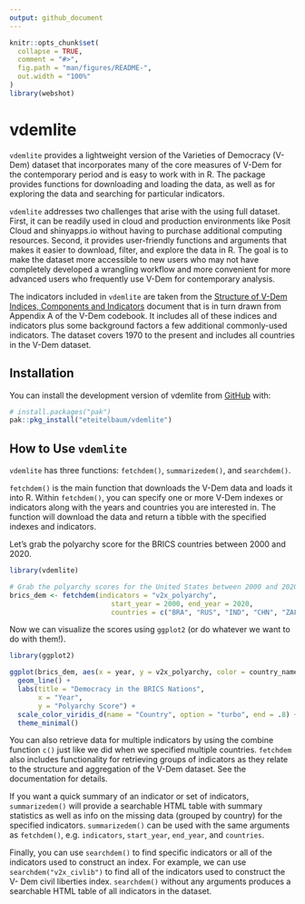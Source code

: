 ```yaml
---
output: github_document
---
```


<!-- README.md is generated from README.Rmd. Please edit that file -->

```r
knitr::opts_chunk$set(
  collapse = TRUE,
  comment = "#>",
  fig.path = "man/figures/README-",
  out.width = "100%"
)
library(webshot)
```

# vdemlite

<!-- badges: start -->
<!-- badges: end -->

`vdemlite` provides a lightweight version of the Varieties of Democracy (V-Dem) dataset that incorporates many of the core measures of V-Dem for the contemporary period and is easy to work with in R. The package provides functions for downloading and loading the data, as well as for exploring the data and searching for particular indicators.

`vdemlite` addresses two challenges that arise with the using full dataset. First, it can be readily used in cloud and production environments like Posit Cloud and shinyapps.io without having to purchase additional computing resources. Second, it provides user-friendly functions and arguments that makes it easier to download, filter, and explore the data in R. The goal is to make the dataset more accessible to new users who may not have completely developed a wrangling workflow and more convenient for more advanced users who frequently use V-Dem for contemporary analysis.

The indicators included in `vdemlite` are taken from the [Structure of V-Dem Indices, Components and Indicators](https://v-dem.net/documents/41/v-dem_structureofaggregation_v14.pdf) document that is in turn drawn from Appendix A of the V-Dem codebook. It includes all of these indices and indicators plus some background factors a few additional commonly-used indicators. The dataset covers 1970 to the present and includes all countries in the V-Dem dataset.

## Installation

You can install the development version of vdemlite from [GitHub](https://github.com/) with:

``` r
# install.packages("pak")
pak::pkg_install("eteitelbaum/vdemlite")
```

## How to Use `vdemlite`

`vdemlite` has three functions: `fetchdem()`, `summarizedem()`, and `searchdem()`.

`fetchdem()` is the main function that downloads the V-Dem data and loads it into R. Within `fetchdem()`, you can specify one or more V-Dem indexes or indicators along with the years and countries you are interested in. The function will download the data and return a tibble with the specified indexes and indicators.

Let's grab the polyarchy score for the BRICS countries between 2000 and 2020.

```r
library(vdemlite)

# Grab the polyarchy scores for the United States between 2000 and 2020
brics_dem <- fetchdem(indicators = "v2x_polyarchy",
                         start_year = 2000, end_year = 2020,
                         countries = c("BRA", "RUS", "IND", "CHN", "ZAF"))
```

Now we can visualize the scores using `ggplot2` (or do whatever we want to do with them!).

```r
library(ggplot2)

ggplot(brics_dem, aes(x = year, y = v2x_polyarchy, color = country_name)) +
  geom_line() +
  labs(title = "Democracy in the BRICS Nations",
       x = "Year",
       y = "Polyarchy Score") +
  scale_color_viridis_d(name = "Country", option = "turbo", end = .8) +
  theme_minimal()
```

You can also retrieve data for multiple indicators by using the combine function `c()` just like we did when we specified multiple countries. `fetchdem` also includes functionality for retrieving groups of indicators as they relate to the structure and aggregation of the V-Dem dataset. See the documentation for details. 

If you want a quick summary of an indicator or set of indicators, `summarizedem()` will provide a searchable HTML table with summary statistics as well as info on the missing data (grouped by country) for the specified indicators. `summarizedem()` can be used with the same arguments as `fetchdem()`, e.g. `indicators`, `start_year`, `end_year`, and `countries`. 

Finally, you can use `searchdem()` to find specific indicators or all of the indicators used to construct an index. For example, we can use `searchdem("v2x_civlib")` to find all of the indicators used to construct the V-
Dem civil liberties index. `searchdem()` without any arguments produces a searchable HTML table of all indicators in the dataset. 
